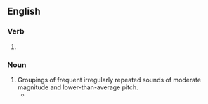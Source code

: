 ==English==

===Verb===
{{head|en|verb form}}

# {{present participle of|en|patter|nocat=1}}

===Noun===
{{en-noun}}

# Groupings of frequent irregularly repeated sounds of moderate magnitude and lower-than-average pitch.
#* {{quote-journal|en|year=1962|month=June|author=Cecil J. Allen|title=Locomotive Running Past and Present|journal=Modern Railways|page=399|text=Travellers over the London & North Western main line in bygone days will need no reminder of the '''pattering''' of cinders on the carriage roofs, the fountains of sparks from the chimneys at night and the distance from which the exhaust of approaching locomotives could be heard, due to the fierceness of their blast in such conditions.}}